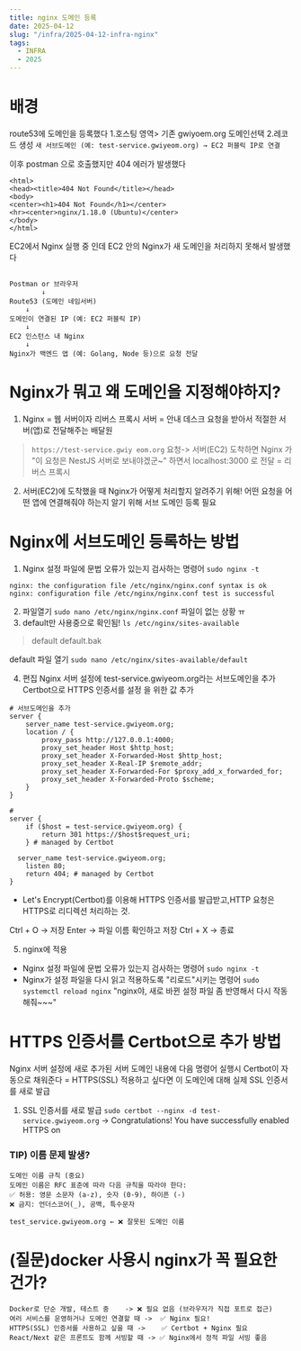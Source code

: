 ```yaml
---
title: nginx 도메인 등록
date: 2025-04-12
slug: "/infra/2025-04-12-infra-nginx"
tags:
  - INFRA
  - 2025
---
```


# 배경
route53에 도메인을 등록했다
1.호스팅 영역> 기존 gwiyoem.org 도메인선택
2.레코드 생성
`새 서브도메인 (예: test-service.gwiyeom.org) → EC2 퍼블릭 IP로 연결`

이후 postman 으로 호출했지만 404 에러가 발생했다
```
<html>
<head><title>404 Not Found</title></head>
<body>
<center><h1>404 Not Found</h1></center>
<hr><center>nginx/1.18.0 (Ubuntu)</center>
</body>
</html>

```
EC2에서 Nginx 실행 중 인데
EC2 안의 Nginx가 새 도메인을 처리하지 못해서 발생했다

```

Postman or 브라우저
        ↓
Route53 (도메인 네임서버)
    ↓
도메인이 연결된 IP (예: EC2 퍼블릭 IP)
    ↓
EC2 인스턴스 내 Nginx
    ↓
Nginx가 백엔드 앱 (예: Golang, Node 등)으로 요청 전달

```

# Nginx가 뭐고 왜 도메인을 지정해야하지?
1. Nginx = 웹 서버이자 리버스 프록시 서버 = 안내 데스크
요청을 받아서 적절한 서버(앱)로 전달해주는 배달원

>`https://test-service.gwiy
eom.org` 요청-> 서버(EC2) 도착하면 Nginx 가 "이 요청은 NestJS 서버로 보내야겠군~" 하면서
localhost:3000 로 전달 = 리버스 프록시

2. 서버(EC2)에 도착했을 때 Nginx가 어떻게 처리할지 알려주기 위해!
어떤 요청을 어떤 앱에 연결해줘야 하는지 알기 위해 서브 도메인 등록 필요


# Nginx에 서브도메인 등록하는 방법

1. Nginx 설정 파일에 문법 오류가 있는지 검사하는 명령어
`sudo nginx -t`
```
nginx: the configuration file /etc/nginx/nginx.conf syntax is ok
nginx: configuration file /etc/nginx/nginx.conf test is successful
```
2. 파일열기
`sudo nano /etc/nginx/nginx.conf`
파일이 없는 상황 ㅠ
3. default만 사용중으로 확인됨!
`ls /etc/nginx/sites-available`
> default  default.bak

default 파일 열기
`sudo nano /etc/nginx/sites-available/default`

4. 편집
Nginx 서버 설정에 test-service.gwiyeom.org라는 서브도메인을 추가
Certbot으로 HTTPS 인증서를 설정 을 위한 값 추가

```
# 서브도메인을 추가
server {
    server_name test-service.gwiyeom.org;
    location / {
        proxy_pass http://127.0.0.1:4000;
        proxy_set_header Host $http_host;
        proxy_set_header X-Forwarded-Host $http_host;
        proxy_set_header X-Real-IP $remote_addr;
        proxy_set_header X-Forwarded-For $proxy_add_x_forwarded_for;
        proxy_set_header X-Forwarded-Proto $scheme;
    }
}

#
server {
    if ($host = test-service.gwiyeom.org) {
        return 301 https://$host$request_uri;
    } # managed by Certbot

  server_name test-service.gwiyeom.org;
    listen 80;
    return 404; # managed by Certbot
}
```
* Let's Encrypt(Certbot)를 이용해 HTTPS 인증서를 발급받고,HTTP 요청은 HTTPS로 리디렉션 처리하는 것.

Ctrl + O → 저장
Enter → 파일 이름 확인하고 저장
Ctrl + X → 종료

5. nginx에 적용
* Nginx 설정 파일에 문법 오류가 있는지 검사하는 명령어 `sudo nginx -t`
* Nginx가 설정 파일을 다시 읽고 적용하도록 "리로드"시키는 명령어 `sudo systemctl reload nginx`
"nginx야, 새로 바뀐 설정 파일 좀 반영해서 다시 작동해줘~~~"

#  HTTPS 인증서를 Certbot으로 추가 방법
Nginx 서버 설정에 새로 추가된 서버 도메인 내용에 다음 명령어 실행시 Certbot이 자동으로 채워준다
= HTTPS(SSL) 적용하고 싶다면 이 도메인에 대해 실제 SSL 인증서를 새로 발급
1. SSL 인증서를 새로 발급
`sudo certbot --nginx -d test-service.gwiyeom.org`
-> Congratulations! You have successfully enabled HTTPS on

### TIP) 이름 문제 발생?
```
도메인 이름 규칙 (중요)
도메인 이름은 RFC 표준에 따라 다음 규칙을 따라야 한다:
✅ 허용: 영문 소문자 (a-z), 숫자 (0-9), 하이픈 (-)
❌ 금지: 언더스코어(_), 공백, 특수문자

test_service.gwiyeom.org ← ❌ 잘못된 도메인 이름
```

# (질문)docker 사용시 nginx가 꼭 필요한 건가?
```
Docker로 단순 개발, 테스트 중	-> ❌ 필요 없음 (브라우저가 직접 포트로 접근)
여러 서비스를 운영하거나 도메인 연결할 때 ->  ✅ Nginx 필요!
HTTPS(SSL) 인증서를 사용하고 싶을 때 -> 	✅ Certbot + Nginx 필요
React/Next 같은 프론트도 함께 서빙할 때 -> ✅ Nginx에서 정적 파일 서빙 좋음
```